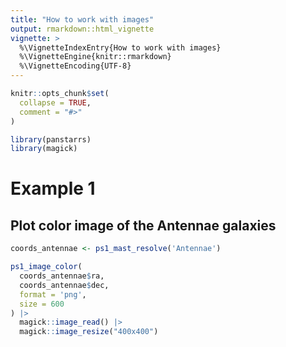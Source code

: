```yaml
---
title: "How to work with images"
output: rmarkdown::html_vignette
vignette: >
  %\VignetteIndexEntry{How to work with images}
  %\VignetteEngine{knitr::rmarkdown}
  %\VignetteEncoding{UTF-8}
---
```


```r
knitr::opts_chunk$set(
  collapse = TRUE,
  comment = "#>"
)
```


```r
library(panstarrs)
library(magick)
```

# Example 1

## Plot color image of the Antennae galaxies

```r
coords_antennae <- ps1_mast_resolve('Antennae')

ps1_image_color(
  coords_antennae$ra, 
  coords_antennae$dec, 
  format = 'png', 
  size = 600
) |> 
  magick::image_read() |> 
  magick::image_resize("400x400")
```




